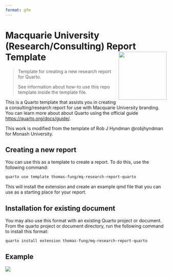 ```yaml
---
format: gfm
---
```


<!-- README.md is generated from README.qmd. Please edit the qmd file only -->


# Macquarie University (Research/Consulting) Report Template <img src="https://user-images.githubusercontent.com/15133161/200966938-ba6f8413-fa77-4ccb-b16d-d7cf14926057.png" align ="right" alt="" width ="150"/>

> Template for creating a new research report for Quarto. 
>
> See information about how-to use this repo template inside the template file.

This is a Quarto template that assists you in creating a consulting/research report for use with Macquarie University branding. You can learn more about about Quarto using the official guide <https://quarto.org/docs/guide/>.

This work is modified from the template of Rob J Hyndman @robjhyndman for Monash University.  

## Creating a new report

You can use this as a template to create a report.
To do this, use the following command:

```bash
quarto use template thomas-fung/mq-research-report-quarto
```

This will install the extension and create an example qmd file that you can use as a starting place for your report.

## Installation for existing document

You may also use this format with an existing Quarto project or document.
From the quarto project or document directory, run the following command to install this format:

```bash
quarto install extension thomas-fung/mq-research-report-quarto
```

## Example

[![](examples/template.png)](examples/template.pdf)
